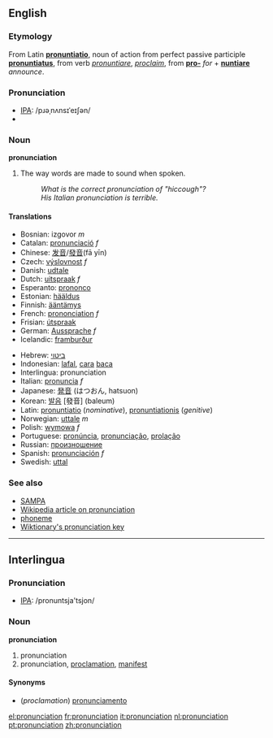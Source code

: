 ==English==
===Etymology===
From Latin '''[[pronuntiatio]]''', noun of action from perfect passive participle '''[[pronuntiatus]]''', from verb ''[[pronuntiare]]'', ''[[proclaim]]'', from '''[[pro-]]''' ''for'' + '''[[nuntiare]]''' ''announce''.

===Pronunciation===
*[[IPA]]: /pɹəˌnʌnsɪˈeɪʃən/
*{{audio|en-us-pronunciation.ogg|Audio (US)}}

===Noun===
'''pronunciation''' 
#The way words are made to sound when spoken.
#:''What is the correct pronunciation of "hiccough"?''
#:''His Italian pronunciation is terrible.''

====Translations====
{{top}}
*Bosnian: izgovor ''m''
*Catalan: [[pronunciació]] ''f''
*Chinese: [[发音]]/[[發音]](fā yīn)
*Czech: [[výslovnost]] ''f''
*Danish: [[udtale]]
*Dutch: [[uitspraak]] ''f''
*Esperanto: [[prononco]]
*Estonian: [[hääldus]]
*Finnish: [[ääntämys]]
*French: [[prononciation]] ''f''
*Frisian: [[útspraak]]
*German: [[Aussprache]] ''f''
*Icelandic: [[framburður]]
{{mid}}
*Hebrew: [[ביטוי]]
*Indonesian: [[lafal]], [[cara]] [[baca]]
*Interlingua: pronunciation
*Italian: [[pronuncia]] ''f''
*Japanese: [[発音]] (はつおん, hatsuon)
*Korean: [[발음]] [發音] (baleum)
*Latin: [[pronuntiatio]] (''nominative''), [[pronuntiationis]] (''genitive'')
*Norwegian: [[uttale]] ''m''
*Polish: [[wymowa]] ''f''
*Portuguese: [[pronúncia]], [[pronunciação]], [[prolação]]
*Russian: [[произношение]]
*Spanish: [[pronunciación]] ''f''
*Swedish: [[uttal]]
{{bottom}}

===See also===
*[[SAMPA]]
*[[w:pronunciation|Wikipedia article on pronunciation]]
*[[phoneme]]
*[[Wiktionary:Pronunciation key|Wiktionary's pronunciation key]]

----
==Interlingua==
===Pronunciation===
*[[IPA]]: /pronuntsja'tsjon/

===Noun===
'''pronunciation'''

#pronunciation
#pronunciation, [[proclamation]], [[manifest]]

====Synonyms====
*(''proclamation'') [[pronunciamento]]

[[el:pronunciation]]
[[fr:pronunciation]]
[[it:pronunciation]]
[[nl:pronunciation]]
[[pt:pronunciation]]
[[zh:pronunciation]]